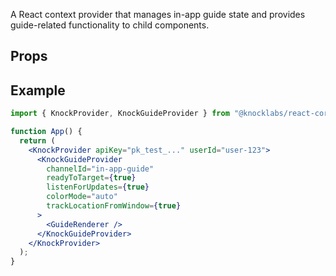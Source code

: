 A React context provider that manages in-app guide state and provides guide-related functionality to child components.

## Props

<Attributes>
  <Attribute
    name="channelId"
    type="string"
    description="The channel ID for the guide channel."
  />
  <Attribute
    name="readyToTarget"
    type="boolean"
    description="Whether the provider is ready to target and display guides."
  />
  <Attribute
    name="listenForUpdates"
    type="boolean"
    description="Whether to listen for real-time guide updates. Defaults to true."
  />
  <Attribute
    name="colorMode"
    type="ColorMode"
    description="The color mode for guide styling (light, dark, or auto)."
  />
  <Attribute
    name="targetParams"
    type="KnockGuideTargetParams"
    description="Additional targeting parameters for guide display conditions."
  />
  <Attribute
    name="trackLocationFromWindow"
    type="boolean"
    description="Whether to automatically track location changes from the browser window."
  />
  <Attribute
    name="orderResolutionDuration"
    type="number"
    description="Duration in milliseconds for resolving guide order conflicts."
  />
  <Attribute
    name="throttleCheckInterval"
    type="number"
    description="Interval in milliseconds for throttling guide checks."
  />
  <Attribute
    name="children"
    type="ReactNode"
    description="Child components that will have access to the guide context."
  />
</Attributes>

## Example

```jsx
import { KnockProvider, KnockGuideProvider } from "@knocklabs/react-core";

function App() {
  return (
    <KnockProvider apiKey="pk_test_..." userId="user-123">
      <KnockGuideProvider
        channelId="in-app-guide"
        readyToTarget={true}
        listenForUpdates={true}
        colorMode="auto"
        trackLocationFromWindow={true}
      >
        <GuideRenderer />
      </KnockGuideProvider>
    </KnockProvider>
  );
}
```
